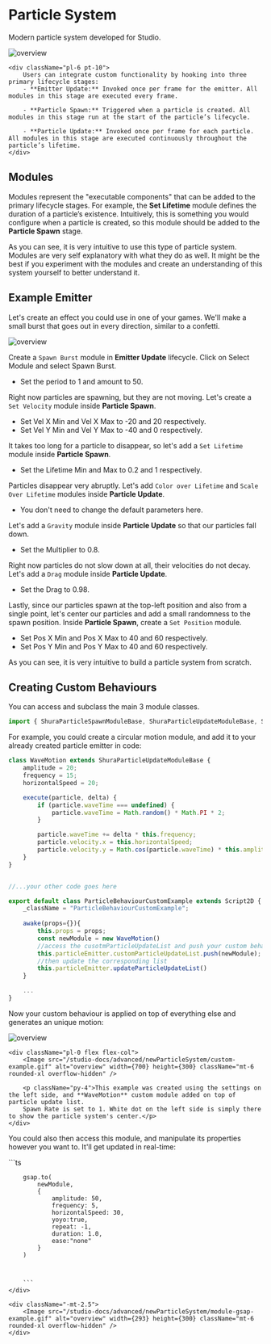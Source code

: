 
# Particle System

Modern particle system developed for Studio.

<div className="flex flex-row">
    <Image src="/studio-docs/advanced/newParticleSystem/newParticleSystem.png" alt="overview" width={700} height={300} className="mt-6 rounded-xl overflow-hidden" />

    <div className="pl-6 pt-10">
        Users can integrate custom functionality by hooking into three primary lifecycle stages:
        - **Emitter Update:** Invoked once per frame for the emitter. All modules in this stage are executed every frame.

        - **Particle Spawn:** Triggered when a particle is created. All modules in this stage run at the start of the particle’s lifecycle.

        - **Particle Update:** Invoked once per frame for each particle. All modules in this stage are executed continuously throughout the particle’s lifetime.
    </div>
</div>

## Modules
Modules represent the "executable components" that can be added to the primary lifecycle stages. For example, the **Set Lifetime** module defines the duration of a particle’s existence. 
Intuitively, this is something you would configure when a particle is created, so this module should be added to the **Particle Spawn** stage.

As you can see, it is very intuitive to use this type of particle system. Modules are very self explanatory with what they do as well. It might be the
best if you experiment with the modules and create an understanding of this system yourself to better understand it. 

## Example Emitter

Let's create an effect you could use in one of your games. We'll make a small burst that goes out in every direction, similar to a confetti.

<Image src="/studio-docs/advanced/newParticleSystem/example-emitter-showcase.gif" alt="overview" width={300} height={300} className="mt-3 mb-4 ml-auto mr-auto rounded-xl overflow-hidden" />

Create a `Spawn Burst` module in **Emitter Update** lifecycle. Click on Select Module and select Spawn Burst.

- Set the period to 1 and amount to 50.

Right now particles are spawning, but they are not moving. Let's create a `Set Velocity` module inside **Particle Spawn**.

- Set Vel X Min and Vel X Max to -20 and 20 respectively.
- Set Vel Y Min and Vel Y Max to -40 and 0 respectively.

It takes too long for a particle to disappear, so let's add a `Set Lifetime` module inside **Particle Spawn**.

- Set the Lifetime Min and Max to 0.2 and 1 respectively.

Particles disappear very abruptly. Let's add `Color over Lifetime` and `Scale Over Lifetime` modules inside **Particle Update**.

- You don't need to change the default parameters here.

Let's add a `Gravity` module inside **Particle Update** so that our particles fall down.

- Set the Multiplier to 0.8.

Right now particles do not slow down at all, their velocities do not decay. Let's add a `Drag` module inside **Particle Update**.

- Set the Drag to 0.98. 

Lastly, since our particles spawn at the top-left position and also from a single point, let's center our particles
and add a small randomness to the spawn position. Inside **Particle Spawn**, create a `Set Position` module.

- Set Pos X Min and Pos X Max to 40 and 60 respectively.
- Set Pos Y Min and Pos Y Max to 40 and 60 respectively.

As you can see, it is very intuitive to build a particle system from scratch.

## Creating Custom Behaviours

You can access and subclass the main 3 module classes.

```ts
import { ShuraParticleSpawnModuleBase, ShuraParticleUpdateModuleBase, ShuraEmitterUpdateModuleBase } from "utils2D";
```

For example, you could create a circular motion module, and add it to your already created particle emitter in code:

```ts
class WaveMotion extends ShuraParticleUpdateModuleBase {
    amplitude = 20;
    frequency = 15;
    horizontalSpeed = 20;

    execute(particle, delta) {
        if (particle.waveTime === undefined) {
            particle.waveTime = Math.random() * Math.PI * 2; 
        }

        particle.waveTime += delta * this.frequency;
		particle.velocity.x = this.horizontalSpeed;
        particle.velocity.y = Math.cos(particle.waveTime) * this.amplitude;
    }
}


//...your other code goes here

export default class ParticleBehaviourCustomExample extends Script2D {
	_className = "ParticleBehaviourCustomExample";
	
	awake(props={}){
        this.props = props;
        const newModule = new WaveMotion()
        //access the cusotmParticleUpdateList and push your custom behaviour in there.
		this.particleEmitter.customParticleUpdateList.push(newModule);
        //then update the corresponding list
		this.particleEmitter.updateParticleUpdateList()
    }

    ...
}
```

Now your custom behaviour is applied on top of everything else and generates an unique motion:


<div className="grid grid-cols-2 grid-rows-1 gap-4">
    <Image src="/studio-docs/advanced/newParticleSystem/particle-motion-example.png" alt="overview" width={2000} height={300} className="mt-6 rounded-xl overflow-hidden w-full" />

    <div className="pl-0 flex flex-col">
        <Image src="/studio-docs/advanced/newParticleSystem/custom-example.gif" alt="overview" width={700} height={300} className="mt-6 rounded-xl overflow-hidden" />

        <p className="py-4">This example was created using the settings on the left side, and **WaveMotion** custom module added on top of particle update list.
        Spawn Rate is set to 1. White dot on the left side is simply there to show the particle system's center.</p>
    </div>
</div>

You could also then access this module, and manipulate its properties however you want to. It'll get updated in real-time:
<div className="grid grid-cols-2 grid-rows-1 gap-4 h- overflow-hidden rounded-xl">
    <div className="pb-4">
        ```ts



        gsap.to(
            newModule,
            {
                amplitude: 50,
                frequency: 5,
                horizontalSpeed: 30,
                yoyo:true,
                repeat: -1,
                duration: 1.0,
                ease:"none"
            }
        )



        ```
    </div>

    <div className="-mt-2.5">
        <Image src="/studio-docs/advanced/newParticleSystem/module-gsap-example.gif" alt="overview" width={293} height={300} className="mt-6 rounded-xl overflow-hidden" />
    </div>
</div>

